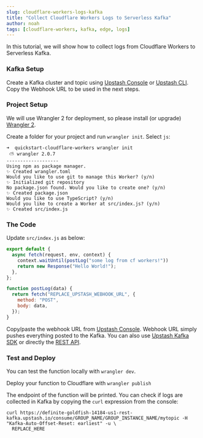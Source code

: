 ```yaml
---
slug: cloudflare-workers-logs-kafka
title: "Collect Cloudflare Workers Logs to Serverless Kafka"
author: noah
tags: [cloudflare-workers, kafka, edge, logs]
---
```



In this tutorial, we will show how to collect logs from Cloudflare Workers to Serverless Kafka.

### Kafka Setup
Create a Kafka cluster and topic using [Upstash Console](https://console.upstash.com) or [Upstash CLI](https://github.com/upstash/cli). Copy the Webhook URL to be used in the next steps.

### Project Setup
We will use Wrangler 2 for deployment, so please install (or upgrade) [Wrangler 2](https://developers.cloudflare.com/workers/wrangler/).

Create a folder for your project and run `wrangler init`. Select `js`:

```shell
➜  quickstart-cloudflare-workers wrangler init
 ⛅️ wrangler 2.0.7
-------------------
Using npm as package manager.
✨ Created wrangler.toml
Would you like to use git to manage this Worker? (y/n)
✨ Initialized git repository
No package.json found. Would you like to create one? (y/n)
✨ Created package.json
Would you like to use TypeScript? (y/n)
Would you like to create a Worker at src/index.js? (y/n)
✨ Created src/index.js
```


### The Code

Update `src/index.js` as below:
```js
export default {
  async fetch(request, env, context) {
    context.waitUntil(postLog("some log from cf workers!"))
    return new Response("Hello World!");
  },
};

function postLog(data) {
  return fetch("REPLACE_UPSTASH_WEBHOOK_URL", {
    method: "POST",
    body: data,
  });
}
```

Copy/paste the webhook URL from [Upstash Console](https://console.upstash.com). Webhook URL simply pushes everything posted to the Kafka. You can also use [Upstash Kafka SDK](https://github.com/upstash/upstash-kafka) or directly the [REST API](https://docs.upstash.com/kafka/rest).


### Test and Deploy
You can test the function locally with `wrangler dev`.

Deploy your function to Cloudflare with `wrangler publish`

The endpoint of the function will be printed. You can check if logs are collected in Kafka by copying the `curl` expression from the console:
```
curl https://definite-goldfish-14184-us1-rest-kafka.upstash.io/consume/GROUP_NAME/GROUP_INSTANCE_NAME/mytopic -H "Kafka-Auto-Offset-Reset: earliest" -u \
  REPLACE_HERE
```
